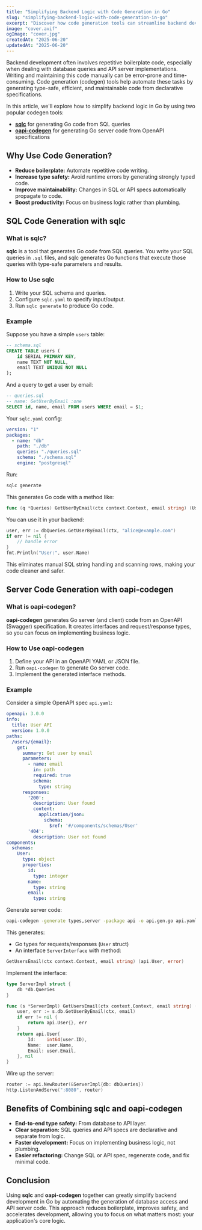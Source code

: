 ```yaml
---
title: "Simplifying Backend Logic with Code Generation in Go"
slug: "simplifying-backend-logic-with-code-generation-in-go"
excerpt: "Discover how code generation tools can streamline backend development in Go."
image: "cover.avif"
ogImage: "cover.jpg"
createdAt: "2025-06-20"
updatedAt: "2025-06-20"
---
```

Backend development often involves repetitive boilerplate code, especially when dealing with database queries and API server implementations. Writing and maintaining this code manually can be error-prone and time-consuming. Code generation (codegen) tools help automate these tasks by generating type-safe, efficient, and maintainable code from declarative specifications.

In this article, we'll explore how to simplify backend logic in Go by using two popular codegen tools:

- **[sqlc](https://sqlc.dev/)** for generating Go code from SQL queries
- **[oapi-codegen](https://github.com/oapi-codegen/oapi-codegen)** for generating Go server code from OpenAPI specifications

## Why Use Code Generation?

- **Reduce boilerplate:** Automate repetitive code writing.
- **Increase type safety:** Avoid runtime errors by generating strongly typed code.
- **Improve maintainability:** Changes in SQL or API specs automatically propagate to code.
- **Boost productivity:** Focus on business logic rather than plumbing.


## SQL Code Generation with sqlc

### What is sqlc?

**sqlc** is a tool that generates Go code from SQL queries. You write your SQL queries in `.sql` files, and sqlc generates Go functions that execute those queries with type-safe parameters and results.

### How to Use sqlc

1. Write your SQL schema and queries.
2. Configure `sqlc.yaml` to specify input/output.
3. Run `sqlc generate` to produce Go code.

### Example

Suppose you have a simple `users` table:

```sql
-- schema.sql
CREATE TABLE users (
    id SERIAL PRIMARY KEY,
    name TEXT NOT NULL,
    email TEXT UNIQUE NOT NULL
);
```

And a query to get a user by email:

```sql
-- queries.sql
-- name: GetUserByEmail :one
SELECT id, name, email FROM users WHERE email = $1;
```

Your `sqlc.yaml` config:

```yaml
version: "1"
packages:
  - name: "db"
    path: "./db"
    queries: "./queries.sql"
    schema: "./schema.sql"
    engine: "postgresql"
```

Run:

```bash
sqlc generate
```

This generates Go code with a method like:

```go
func (q *Queries) GetUserByEmail(ctx context.Context, email string) (User, error)
```

You can use it in your backend:

```go
user, err := dbQueries.GetUserByEmail(ctx, "alice@example.com")
if err != nil {
    // handle error
}
fmt.Println("User:", user.Name)
```

This eliminates manual SQL string handling and scanning rows, making your code cleaner and safer.

## Server Code Generation with oapi-codegen

### What is oapi-codegen?

**oapi-codegen** generates Go server (and client) code from an OpenAPI (Swagger) specification. It creates interfaces and request/response types, so you can focus on implementing business logic.

### How to Use oapi-codegen

1. Define your API in an OpenAPI YAML or JSON file.
2. Run `oapi-codegen` to generate Go server code.
3. Implement the generated interface methods.

### Example

Consider a simple OpenAPI spec `api.yaml`:

```yaml
openapi: 3.0.0
info:
  title: User API
  version: 1.0.0
paths:
  /users/{email}:
    get:
      summary: Get user by email
      parameters:
        - name: email
          in: path
          required: true
          schema:
            type: string
      responses:
        '200':
          description: User found
          content:
            application/json:
              schema:
                $ref: '#/components/schemas/User'
        '404':
          description: User not found
components:
  schemas:
    User:
      type: object
      properties:
        id:
          type: integer
        name:
          type: string
        email:
          type: string
```

Generate server code:

```bash
oapi-codegen -generate types,server -package api -o api.gen.go api.yaml
```

This generates:

- Go types for requests/responses (`User` struct)
- An interface `ServerInterface` with method:

```go
GetUsersEmail(ctx context.Context, email string) (api.User, error)
```

Implement the interface:

```go
type ServerImpl struct {
    db *db.Queries
}

func (s *ServerImpl) GetUsersEmail(ctx context.Context, email string) (api.User, error) {
    user, err := s.db.GetUserByEmail(ctx, email)
    if err != nil {
        return api.User{}, err
    }
    return api.User{
        Id:    int64(user.ID),
        Name:  user.Name,
        Email: user.Email,
    }, nil
}
```

Wire up the server:

```go
router := api.NewRouter(&ServerImpl{db: dbQueries})
http.ListenAndServe(":8080", router)
```


## Benefits of Combining sqlc and oapi-codegen

- **End-to-end type safety:** From database to API layer.
- **Clear separation:** SQL queries and API specs are declarative and separate from logic.
- **Faster development:** Focus on implementing business logic, not plumbing.
- **Easier refactoring:** Change SQL or API spec, regenerate code, and fix minimal code.


## Conclusion

Using **sqlc** and **oapi-codegen** together can greatly simplify backend development in Go by automating the generation of database access and API server code. This approach reduces boilerplate, improves safety, and accelerates development, allowing you to focus on what matters most: your application's core logic.
